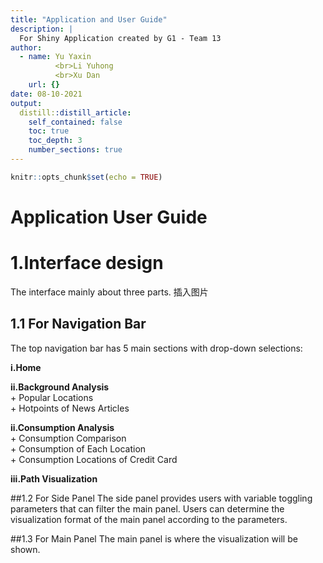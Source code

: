 ```yaml
---
title: "Application and User Guide"
description: |
  For Shiny Application created by G1 - Team 13
author:
  - name: Yu Yaxin    
          <br>Li Yuhong      
          <br>Xu Dan  
    url: {}
date: 08-10-2021
output:
  distill::distill_article:
    self_contained: false
    toc: true
    toc_depth: 3
    number_sections: true
---
```



```r
knitr::opts_chunk$set(echo = TRUE)
```

# Application User Guide

# 1.Interface design
The interface mainly about three parts.
插入图片

## 1.1 For Navigation Bar
The top navigation bar has 5 main sections with drop-down selections:  

**i.Home**  

**ii.Background Analysis**  
    + Popular Locations  
    + Hotpoints of News Articles  
    
**ii.Consumption Analysis**  
    + Consumption Comparison  
    + Consumption of Each Location  
    + Consumption Locations of Credit Card   
    
**iii.Path Visualization**

##1.2 For Side Panel
The side panel provides users with variable toggling parameters that can filter the main panel. Users can determine the visualization format of the main panel according to the parameters.

##1.3 For Main Panel
The main panel is where the visualization will be shown.

